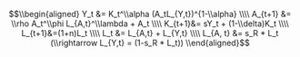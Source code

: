 $$\\begin{aligned}
Y_t &= K_t^\\alpha (A_tL_{Y,t})^{1-\\alpha} \\\\
A_{t+1} &= \\rho  A_t^\\phi L_{A,t}^\\lambda + A_t \\\\
K_{t+1}&= sY_t + (1-\\delta)K_t \\\\
L_{t+1}&=(1+n)L_t \\\\
L_t &= L_{A,t} + L_{Y,t} \\\\
L_{A, t} &= s_R * L_t (\\rightarrow L_{Y,t} = (1-s_R * L_t))
\\end{aligned}$$
